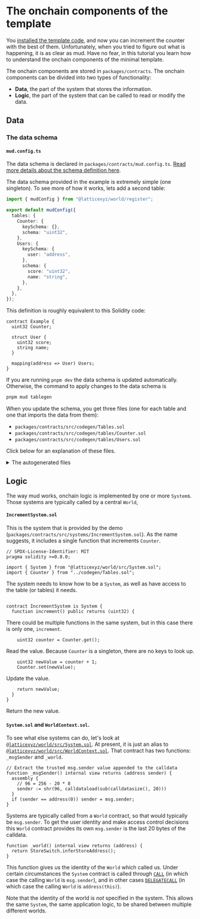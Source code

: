 # The onchain components of the template

You [installed the template code](/quick-start), and now you can increment the counter with the best of them.
Unfortunately, when you tried to figure out what is happening, it is as clear as mud.
Have no fear, in this tutorial you learn how to understand the onchain components of the minimal template.

The onchain components are stored in `packages/contracts`.
The onchain components can be divided into two types of functionality:

- **Data**, the part of the system that stores the information.
- **Logic**, the part of the system that can be called to read or modify the data.

## Data

### The data schema

#### `mud.config.ts`

The data schema is declared in `packages/contracts/mud.config.ts`.
[Read more details about the schema definition here](/world/config#global-configuration-keys).

The data schema provided in the example is extremely simple (one singleton).
To see more of how it works, lets add a second table:

```ts filename="mud.config.ts" copy
import { mudConfig } from "@latticexyz/world/register";

export default mudConfig({
  tables: {
    Counter: {
      keySchema: {},
      schema: "uint32",
    },
    Users: {
      keySchema: {
        user: "address",
      },
      schema: {
        score: "uint32",
        name: "string",
      },
    },
  },
});
```

This definition is roughly equivalent to this Solidity code:

```solidity
contract Example {
  uint32 Counter;

  struct User {
    uint32 score;
    string name;
  }

  mapping(address => User) Users;
}
```

If you are running `pnpm dev` the data schema is updated automatically.
Otherwise, the command to apply changes to the data schema is

```sh copy
pnpm mud tablegen
```

When you update the schema, you get three files (one for each table and one that imports the data from them):

- `packages/contracts/src/codegen/Tables.sol`
- `packages/contracts/src/codegen/tables/Counter.sol`
- `packages/contracts/src/codegen/tables/Users.sol`

Click below for an explanation of these files.

<details>
<summary>The autogenerated files</summary>
  
#### `Tables.sol`

```solidity filename="Tables.sol"
// SPDX-License-Identifier: MIT
pragma solidity >=0.8.0;

/* Autogenerated file. Do not edit manually. */

import { Counter, CounterTableId } from "./tables/Counter.sol";
import { Users, UsersData, UsersTableId } from "./tables/Users.sol";
```

This file just imports the definitions of all the tables defined in the schema.

#### `Counter.sol`

```solidity
// SPDX-License-Identifier: MIT
pragma solidity >=0.8.0;

/* Autogenerated file. Do not edit manually. */

// Import schema type
import { SchemaType } from "@latticexyz/schema-type/src/solidity/SchemaType.sol";

// Import store internals
import { IStore } from "@latticexyz/store/src/IStore.sol";
import { StoreSwitch } from "@latticexyz/store/src/StoreSwitch.sol";
import { StoreCore } from "@latticexyz/store/src/StoreCore.sol";
import { Bytes } from "@latticexyz/store/src/Bytes.sol";
import { Memory } from "@latticexyz/store/src/Memory.sol";
import { SliceLib } from "@latticexyz/store/src/Slice.sol";
import { EncodeArray } from "@latticexyz/store/src/tightcoder/EncodeArray.sol";
import { Schema, SchemaLib } from "@latticexyz/store/src/Schema.sol";
import { PackedCounter, PackedCounterLib } from "@latticexyz/store/src/PackedCounter.sol";
```

These are various definitions required for a mud table.
You don't typically need to worry about them.

```solidity
bytes32 constant _tableId = bytes32(abi.encodePacked(bytes16(""), bytes16("Counter")));
bytes32 constant CounterTableId = _tableId;
```

One advantage of mud is that the metadata, the information that describes the data we are managing, is available onchain.
For table IDs the first sixteen characters are the namespace of the table, followed by sixteen characters of the name of the table itself.
The default namespace is empty.

```solidity
library Counter {
  /** Get the table's schema */
  function getSchema() internal pure returns (Schema) {
    SchemaType[] memory _schema = new SchemaType[](1);
    _schema[0] = SchemaType.UINT32;

    return SchemaLib.encode(_schema);
  }

  function getKeySchema() internal pure returns (Schema) {
    SchemaType[] memory _schema = new SchemaType[](0);

    return SchemaLib.encode(_schema);
  }
```

These two functions return the schema, the different types of fields, for the value and the key.
In this case, there is nothing in the key because the table only has a single row.

[The list of field types is available here](https://github.com/latticexyz/mud/blob/main/packages/schema-type/src/solidity/SchemaType.sol#L9).

```solidity
/** Get the table's metadata */
function getMetadata() internal pure returns (string memory, string[] memory) {
  string[] memory _fieldNames = new string[](1);
  _fieldNames[0] = "value";
  return ("Counter", _fieldNames);
}
```

This function returns the name of the table and the names of the fields in it.
In this case there is only one, and as we didn't specify the name in `mud.config.ts` it is called by the default, `value`.

```solidity
/** Register the table's schema */
function registerSchema() internal {
  StoreSwitch.registerSchema(_tableId, getSchema(), getKeySchema());
}

/** Register the table's schema (using the specified store) */
function registerSchema(IStore _store) internal {
  _store.registerSchema(_tableId, getSchema(), getKeySchema());
}
```

These two functions register the schema, either to the default `Store` (`StoreSwitch`) or to one given as a parameter.

```solidity
/** Set the table's metadata */
function setMetadata() internal {
  (string memory _tableName, string[] memory _fieldNames) = getMetadata();
  StoreSwitch.setMetadata(_tableId, _tableName, _fieldNames);
}

/** Set the table's metadata (using the specified store) */
function setMetadata(IStore _store) internal {
  (string memory _tableName, string[] memory _fieldNames) = getMetadata();
  _store.setMetadata(_tableId, _tableName, _fieldNames);
}
```

These two functions register the metadata, the table and column names, either to the default `Store` (`StoreSwitch`) or to one given as a parameter.

```solidity
/** Get value */
function get() internal view returns (uint32 value) {
  bytes32[] memory _keyTuple = new bytes32[](0);

  bytes memory _blob = StoreSwitch.getField(_tableId, _keyTuple, 0);
  return (uint32(Bytes.slice4(_blob, 0)));
}

/** Get value (using the specified store) */
function get(IStore _store) internal view returns (uint32 value) {
  bytes32[] memory _keyTuple = new bytes32[](0);

  bytes memory _blob = _store.getField(_tableId, _keyTuple, 0);
  return (uint32(Bytes.slice4(_blob, 0)));
}
```

These two functions read the value.
In this case there is only one value and there are no keys, so they just get the first entry, the one with index zero.

```solidity
/** Set value */
function set(uint32 value) internal {
  bytes32[] memory _keyTuple = new bytes32[](0);

  StoreSwitch.setField(_tableId, _keyTuple, 0, abi.encodePacked((value)));
}

/** Set value (using the specified store) */
function set(IStore _store, uint32 value) internal {
  bytes32[] memory _keyTuple = new bytes32[](0);

  _store.setField(_tableId, _keyTuple, 0, abi.encodePacked((value)));
}
```

These two functions overwrite the value.

```solidity
/** Tightly pack full data using this table's schema */
function encode(uint32 value) internal view returns (bytes memory) {
  return abi.encodePacked(value);
}

/** Encode keys as a bytes32 array using this table's schema */
function encodeKeyTuple() internal pure returns (bytes32[] memory _keyTuple) {
  _keyTuple = new bytes32[](0);
}
```

Utility functions to encode a value.

```solidity

  /* Delete all data for given keys */
  function deleteRecord() internal {
    bytes32[] memory _keyTuple = new bytes32[](0);

    StoreSwitch.deleteRecord(_tableId, _keyTuple);
  }

  /* Delete all data for given keys (using the specified store) */
  function deleteRecord(IStore _store) internal {
    bytes32[] memory _keyTuple = new bytes32[](0);

    _store.deleteRecord(_tableId, _keyTuple);
  }
}
```

These functions delete the value.
Normally it would be the value associated with the a key provided as a paramter, but in this case there is no parameter.

#### `Users.sol`

This file is very similar to `Counter.sol`, so I will only explain the parts that are different.

```solidity
struct UsersData {
  uint32 score;
  string name;
}
```

A struct to hold all the schema fields.
By default this struct is created whenever there are multiple input fields.

```solidity
function getKeySchema() internal pure returns (Schema) {
  SchemaType[] memory _schema = new SchemaType[](1);
  _schema[0] = SchemaType.ADDRESS;

  return SchemaLib.encode(_schema);
}
```

In contrast to `Counter`, this table does have a key, so it has a real key schema.

```solidity
  /** Get score */
  function getScore(address user) internal view returns (uint32 score) {
    bytes32[] memory _keyTuple = new bytes32[](1);
    _keyTuple[0] = bytes32(uint256(uint160(user)));

    bytes memory _blob = StoreSwitch.getField(_tableId, _keyTuple, 0);
    return (uint32(Bytes.slice4(_blob, 0)));
  }

  /** Get score (using the specified store) */
  function getScore(IStore _store, address user) internal view returns (uint32 score) {
     ...
  }

  /** Set score */
  function setScore(address user, uint32 score) internal {
    bytes32[] memory _keyTuple = new bytes32[](1);
    _keyTuple[0] = bytes32(uint256(uint160(user)));

    StoreSwitch.setField(_tableId, _keyTuple, 0, abi.encodePacked((score)));
  }

  /** Set score (using the specified store) */
  function setScore(IStore _store, address user, uint32 score) internal {
     ...
  }

  /** Get name */
  function getName(address user) internal view returns (string memory name) {
     ...
  }

  /** Get name (using the specified store) */
  function getName(IStore _store, address user) internal view returns (string memory name) {
     ...
  }

  /** Set name */
  function setName(address user, string memory name) internal {
     ...
  }

  /** Set name (using the specified store) */
  function setName(IStore _store, address user, string memory name) internal {
     ...
  }
```

When there are multiple fields in the record, `get` and `set` functions are provided for each field.

```solidity
  /** Get the length of name */
  function lengthName(address user) internal view returns (uint256) {
    bytes32[] memory _keyTuple = new bytes32[](1);
    _keyTuple[0] = bytes32(uint256(uint160(user)));

    uint256 _byteLength = StoreSwitch.getFieldLength(_tableId, _keyTuple, 1, getSchema());
    return _byteLength / 1;
  }

  /** Get the length of name (using the specified store) */
  function lengthName(IStore _store, address user) internal view returns (uint256) {
    ...
    uint256 _byteLength = _store.getFieldLength(_tableId, _keyTuple, 1, getSchema());
    return _byteLength / 1;
  }
```

A string is an array, so `Name` also gets the functions that arrays get - for example, the function to get the array length.
The division by one is because strings are one byte per character.

```solidity
  /** Get an item of name (unchecked, returns invalid data if index overflows) */
  function getItemName(address user, uint256 _index) internal view returns (string memory) {
    bytes32[] memory _keyTuple = new bytes32[](1);
    _keyTuple[0] = bytes32(uint256(uint160(user)));

    bytes memory _blob = StoreSwitch.getFieldSlice(_tableId, _keyTuple, 1, getSchema(), _index * 1, (_index + 1) * 1);
    return (string(_blob));
  }

  /** Get an item of name (using the specified store) (unchecked, returns invalid data if index overflows) */
  function getItemName(IStore _store, address user, uint256 _index) internal view returns (string memory) {
    ...
    bytes memory _blob = _store.getFieldSlice(_tableId, _keyTuple, 1, getSchema(), _index * 1, (_index + 1) * 1);
    return (string(_blob));
  }
```

Another array function, this one gets the n'th item (in this case, character).

```solidity
  /** Push a slice to name */
  function pushName(address user, string memory _slice) internal {
    bytes32[] memory _keyTuple = new bytes32[](1);
    _keyTuple[0] = bytes32(uint256(uint160(user)));

    StoreSwitch.pushToField(_tableId, _keyTuple, 1, bytes((_slice)));
  }

  /** Push a slice to name (using the specified store) */
  function pushName(IStore _store, address user, string memory _slice) internal {
    ...
    _store.pushToField(_tableId, _keyTuple, 1, bytes((_slice)));
  }

  /** Pop a slice from name */
  function popName(address user) internal {
    bytes32[] memory _keyTuple = new bytes32[](1);
    _keyTuple[0] = bytes32(uint256(uint160(user)));

    StoreSwitch.popFromField(_tableId, _keyTuple, 1, 1);
  }

  /** Pop a slice from name (using the specified store) */
  function popName(IStore _store, address user) internal {
    ...
    _store.popFromField(_tableId, _keyTuple, 1, 1);
  }
```

Add and remove items from the end of the array.

```solidity
  /** Update a slice of name at `_index` */
  function updateName(address user, uint256 _index, string memory _slice) internal {
    bytes32[] memory _keyTuple = new bytes32[](1);
    _keyTuple[0] = bytes32(uint256(uint160(user)));

    StoreSwitch.updateInField(_tableId, _keyTuple, 1, _index * 1, bytes((_slice)));
  }

  /** Update a slice of name (using the specified store) at `_index` */
  function updateName(IStore _store, address user, uint256 _index, string memory _slice)
 internal {
    ...
    _store.updateInField(_tableId, _keyTuple, 1, _index * 1, bytes((_slice)));
  }
```

Update a slice of the "array".

```solidity
  /** Get the full data */
  function get(address user) internal view returns (UsersData memory _table) {
    bytes32[] memory _keyTuple = new bytes32[](1);
    _keyTuple[0] = bytes32(uint256(uint160(user)));

    bytes memory _blob = StoreSwitch.getRecord(_tableId, _keyTuple, getSchema());
    return decode(_blob);
  }

  /** Get the full data (using the specified store) */
  function get(IStore _store, address user) internal view returns (UsersData memory _tab
le) {
    ....
    bytes memory _blob = _store.getRecord(_tableId, _keyTuple, getSchema());
    return decode(_blob);
  }

  /** Set the full data using individual values */
  function set(address user, uint32 score, string memory name) internal {
    bytes memory _data = encode(score, name);

    bytes32[] memory _keyTuple = new bytes32[](1);
    _keyTuple[0] = bytes32(uint256(uint160(user)));

    StoreSwitch.setRecord(_tableId, _keyTuple, _data);
  }

  /** Set the full data using individual values (using the specified store) */
  function set(IStore _store, address user, uint32 score, string memory name) internal {
    ...
    _store.setRecord(_tableId, _keyTuple, _data);
  }

  /** Set the full data using the data struct */
  function set(address user, UsersData memory _table) internal {
    set(user, _table.score, _table.name);
  }

  /** Set the full data using the data struct (using the specified store) */
  function set(IStore _store, address user, UsersData memory _table) internal {
    set(_store, user, _table.score, _table.name);
  }
```

Get and set the entire row of user data.

```solidity
/** Decode the tightly packed blob using this table's schema */
function decode(bytes memory _blob) internal view returns (UsersData memory _table) {
  // 4 is the total byte length of static data
  PackedCounter _encodedLengths = PackedCounter.wrap(Bytes.slice32(_blob, 4));

  _table.score = (uint32(Bytes.slice4(_blob, 0)));

  // Store trims the blob if dynamic fields are all empty
  if (_blob.length > 4) {
    uint256 _start;
    // skip static data length + dynamic lengths word
    uint256 _end = 36;

    _start = _end;
    _end += _encodedLengths.atIndex(0);
    _table.name = (string(SliceLib.getSubslice(_blob, _start, _end).toBytes()));
  }
}
```

The first four bytes are the `uint32` score, which is always present.
The `string` name, however, might be empty, in which case nothing will be returned there.
If there is a name, it is encoded in the standard Ethereum manner for strings, a 32 byte length followed by the data.

```solidity
/** Tightly pack full data using this table's schema */
function encode(uint32 score, string memory name) internal view returns (bytes memory) {
  uint40[] memory _counters = new uint40[](1);
  _counters[0] = uint40(bytes(name).length);
  PackedCounter _encodedLengths = PackedCounterLib.pack(_counters);

  return abi.encodePacked(score, _encodedLengths.unwrap(), bytes((name)));
}

/** Encode keys as a bytes32 array using this table's schema */
function encodeKeyTuple(address user) internal pure returns (bytes32[] memory _keyTuple) {
  _keyTuple = new bytes32[](1);
  _keyTuple[0] = bytes32(uint256(uint160(user)));
}
```

These functions encode data so it can be treated as an array of Ethereum values (256 bits = 32 bytes).

</details>

## Logic

The way mud works, onchain logic is implemented by one or more `System`s.
Those systems are typically called by a central `World`,

#### `IncrementSystem.sol`

This is the system that is provided by the demo (`packages/contracts/src/systems/IncrementSystem.sol`).
As the name suggests, it includes a single function that increments `Counter`.

```solidity
// SPDX-License-Identifier: MIT
pragma solidity >=0.8.0;

import { System } from "@latticexyz/world/src/System.sol";
import { Counter } from "../codegen/Tables.sol";
```

The system needs to know how to be a `System`, as well as have access to the table (or tables) it needs.

```solidity

contract IncrementSystem is System {
  function increment() public returns (uint32) {
```

There could be multiple functions in the same system, but in this case there is only one, `increment`.

```solidity
    uint32 counter = Counter.get();
```

Read the value. Because `Counter` is a singleton, there are no keys to look up.

```solidity
    uint32 newValue = counter + 1;
    Counter.set(newValue);
```

Update the value.

```solidity
    return newValue;
  }
}
```

Return the new value.

#### `System.sol` and `WorldContext.sol`.

To see what else systems can do, let's look at [`@latticexyz/world/src/System.sol`](https://github.com/latticexyz/mud/blob/main/packages/world/src/System.sol).
At present, it is just an alias to [`@latticexyz/world/src/WorldContext.sol`](https://github.com/latticexyz/mud/blob/main/packages/world/src/WorldContext.sol).
That contract has two functions: `_msgSender` and `_world`.

```solidity
// Extract the trusted msg.sender value appended to the calldata
function _msgSender() internal view returns (address sender) {
  assembly {
    // 96 = 256 - 20 * 8
    sender := shr(96, calldataload(sub(calldatasize(), 20)))
  }
  if (sender == address(0)) sender = msg.sender;
}
```

Systems are typically called from a `World` contract, so that would typically be `msg.sender`.
To get the user identity and make access control decisions this `World` contract provides its own `msg.sender`
is the last 20 bytes of the calldata.

```solidity
function _world() internal view returns (address) {
  return StoreSwitch.inferStoreAddress();
}
```

This function gives us the identity of the `World` which called us.
Under certain circumstances the `System` contract is called through [`CALL`](https://mirror.xyz/frimoldi.eth/5RObAeE1sPNeEzyGU9gU0olBtVJqnj0MYkJCVtVNGV0) (in which case the calling `World` is `msg.sender`), and in other cases [`DELEGATECALL`](https://mirror.xyz/frimoldi.eth/5RObAeE1sPNeEzyGU9gU0olBtVJqnj0MYkJCVtVNGV0) (in which case the calling `World` is `address(this)`).

Note that the identity of the world is _not_ specified in the system.
This allows the same `System`, the same application logic, to be shared between multiple different worlds.
